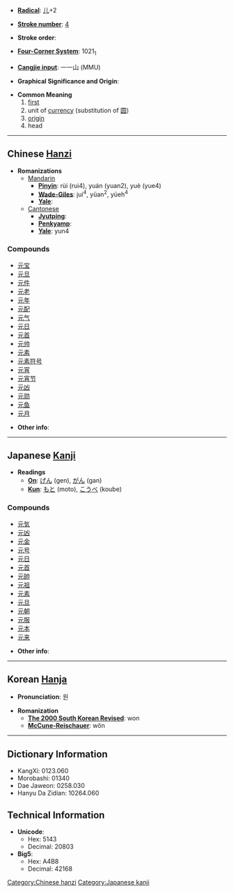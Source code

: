 * '''[[Wiktionary:Chinese radical index| Radical]]''': [[Wiktionary:Chinese radical index 儿|儿]]+2

* '''[[Wiktionary:Chinese total strokes index|Stroke number]]''': [[Wiktionary:Chinese total strokes index 4|4]]

* '''Stroke order''': 

* '''[[Wiktionary:Chinese four corner index|Four-Corner System]]''': 1021<sub>1</sub>

* '''[[Wiktionary:Chinese Cangjie index|Cangjie input]]''': 一一山 (MMU)

* '''Graphical Significance and Origin''': 

* '''Common Meaning'''
*# [[first]]
*# unit of [[currency]] (substitution of [[圆]])
*# [[origin]]
*# head


----
== Chinese [[Hanzi]] ==

* '''Romanizations'''
** [[Mandarin]]
*** '''[[Pinyin]]''': rùi (rui4), yuán (yuan2), yuè (yue4)
*** '''[[Wade-Giles]]''': jui<sup>4</sup>, yüan<sup>2</sup>, yüeh<sup>4</sup>
*** '''[[Yale]]''': 
**[[Cantonese]]
***'''[[Jyutping]]''':
***'''[[Penkyamp]]''': 
***'''[[Yale]]''': yun4

===Compounds===
*[[元宝]]
*[[元旦]]
*[[元件]]
*[[元老]]
*[[元年]]
*[[元配]]
*[[元气]]
*[[元日]]
*[[元首]]
*[[元帅]]
*[[元素]]
*[[元素符号]]
*[[元宵]]
*[[元宵节]]
*[[元凶]]
*[[元勋]]
*[[元鱼]]
*[[元月]]

* '''Other info''': 

----

== Japanese [[Kanji]] ==
<font lang="ja">
* '''Readings'''
** '''[[On]]''': [[げん]] (gen), [[がん]] (gan)
** '''[[Kun]]''': [[もと]] (moto), [[こうべ]] (koube)

===Compounds===
*[[元気]]
*[[元凶]]
*[[元金]]
*[[元号]]
*[[元日]]
*[[元首]]
*[[元帥]]
*[[元祖]]
*[[元素]]
*[[元旦]]
*[[元朝]]
*[[元服]]
*[[元本]]
*[[元来]]

* '''Other info''':  
</font>
----

== Korean [[Hanja]] ==

* '''Pronunciation''': 원

* '''Romanization'''
** '''[[The 2000 South Korean Revised Romanization|The 2000 South Korean Revised]]''': won
** '''[[McCune-Reischauer]]''': wŏn

----

== Dictionary Information ==

* KangXi: 0123.060
* Morobashi: 01340
* Dae Jaweon: 0258.030
* Hanyu Da Zidian: 10264.060

== Technical Information ==

* '''Unicode''':
** Hex: 5143
** Decimal: 20803
* '''Big5''':
** Hex: A4B8
** Decimal: 42168

[[Category:Chinese hanzi]]
[[Category:Japanese kanji]]
